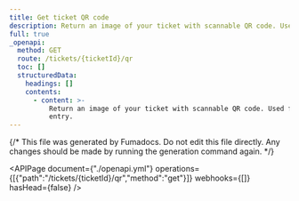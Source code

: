 ```yaml
---
title: Get ticket QR code
description: Return an image of your ticket with scannable QR code. Used for event entry.
full: true
_openapi:
  method: GET
  route: /tickets/{ticketId}/qr
  toc: []
  structuredData:
    headings: []
    contents:
      - content: >-
          Return an image of your ticket with scannable QR code. Used for event
          entry.
---
```


{/* This file was generated by Fumadocs.
Do not edit this file directly. Any changes should be made by running the generation command again. */}

<APIPage document={"./openapi.yml"} operations={[{"path":"/tickets/{ticketId}/qr","method":"get"}]} webhooks={[]} hasHead={false} />